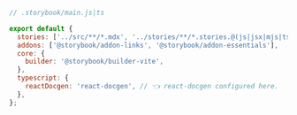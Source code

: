 ```js
// .storybook/main.js|ts

export default {
  stories: ['../src/**/*.mdx', '../stories/**/*.stories.@(js|jsx|mjs|ts|tsx)'],
  addons: ['@storybook/addon-links', '@storybook/addon-essentials'],
  core: {
    builder: '@storybook/builder-vite',
  },
  typescript: {
    reactDocgen: 'react-docgen', // 👈 react-docgen configured here.
  },
};
```
